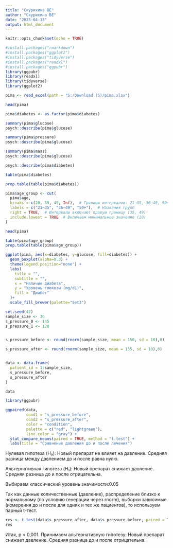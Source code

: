 ---
title: "Скурихина ВЕ"
author: "Скурихина ВЕ"
date: "2025-04-13"
output: html_document
---


```{r setup, include=FALSE}
knitr::opts_chunk$set(echo = TRUE)
```


```{r}
#install.packages("rmarkdown")
#install.packages("ggplot2")
#install.packages("tidyverse")
#install.packages("readxl")
#install.packages("ggpubr")
library(ggpubr)
library(readxl)
library(tidyverse)
library(ggplot2)
```


```{r}
pima <- read_excel(path = "S:/Download (S)/pima.xlsx")
```

```{r}
head(pima)
```

```{r}
pima$diabetes <- as.factor(pima$diabetes)
```


```{r}
summary(pima$glucose)
psych::describe(pima$glucose)

```


```{r}
summary(pima$pressure)
psych::describe(pima$glucose)
```


```{r}
summary(pima$mass)
psych::describe(pima$glucose)

```
```{r}
psych::describe(pima$diabetes)
```


```{r}
table(pima$diabetes)

prop.table(table(pima$diabetes))

```
```{r}
pima$age_group <- cut(
  pima$age,
  breaks = c(20, 35, 49, Inf),  # Границы интервалов: 21–35, 36–49, 50+
  labels = c("21–35", "36–49", "50+"),  # Названия групп
  right = TRUE,  # Интервалы включают правую границу (35, 49)
  include.lowest = TRUE  # Включаем минимальное значение (20)
)
```

```{r}

head(pima)
```



```{r}
table(pima$age_group)
prop.table(table(pima$age_group))

```
```{r}
ggplot(pima, aes(x=diabetes, y=glucose, fill=diabetes)) + 
  geom_boxplot(alpha=0.3) +
  theme(legend.position="none") +
  labs(
    title = "",
    subtitle = "",
    x = "Наличие диабета",       
    y = "Уровень глюкозы (mg/dL)", 
    fill = "Диабет"              
  )+
  scale_fill_brewer(palette="Set3")
```



```{r}
set.seed(42) 
sample_size <- 30
s_pressure_0 <- 145
s_pressure_1 <- 120


s_pressure_before <- round(rnorm(sample_size, mean = 150, sd = 10),0)

s_pressure_after <- round(rnorm(sample_size, mean = 135, sd = 10),0)


data <- data.frame(
  patient_id = 1:sample_size,
  s_pressure_before,
  s_pressure_after 
)
```

```{r}
data
```

```{r}
library(ggpubr)

ggpaired(data, 
         cond1 = "s_pressure_before", 
         cond2 = "s_pressure_after",
         color = "condition", 
         palette = c("red", "lightgreen"),
         line.color = "gray") +
  stat_compare_means(paired = TRUE, method = "t.test") +
  labs(title = "Сравнение давления до и после лечения")
```




Нулевая гипотеза (H₀):
Новый препарат не влияет на давление. Средняя разница между давлением до и после равна нулю.

Альтернативная гипотеза (H₁):
Новый препарат снижает давление. Средняя разница до и после отрицательна.

Выбираем классический уровень значимости:0.05

Так как данные количественные (давление), распределение близко к нормальному (по условию генерации через rnorm), выборки зависимые (измерения до и после для одних и тех же пациентов), то используем парный t-тест.


```{r}
res <- t.test(data$s_pressure_after, data$s_pressure_before, paired = TRUE)
res
```
Итак, p < 0,001. Принимаем альтернативную гипотезу: Новый препарат снижает давление. Средняя разница до и после отрицательна.


